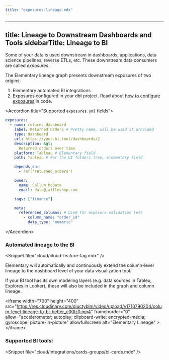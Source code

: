 ```yaml
---
title: "exposures-lineage.mdx"
---
```


---
title: Lineage to Downstream Dashboards and Tools
sidebarTitle: Lineage to BI
---

Some of your data is used downstream in dashboards, applications, data science pipelines, reverse ETLs, etc.
These downstream data consumers are called _exposures_.

The Elementary lineage graph presents downstream exposures of two origins:

1. Elementary automated BI integrations
2. Exposures configured in your dbt project. Read about [how to configure exposures](https://docs.getdbt.com/docs/build/exposures) in code.

&lt;Accordion title="Supported `exposures.yml` fields"&gt;

```yaml
exposures:
  - name: returns_dashboard
    label: Returned Orders # Pretty name, will be used if provided
    type: dashboard
    url: https://your.bi.tool/dashboards/2
    description: &gt;
      Returned orders over time
    platform: Tableau # Elementary field
    path: Tableau # For the UI folders tree, elementary field

    depends_on:
      - ref('returned_orders')

    owner:
      name: Callum McData
      email: data@jaffleshop.com

    tags: ["finance"]

    meta:
      referenced_columns: # Used for exposure validation test
        - column_name: "order_id"
          data_type: "numeric"
```

&lt;/Accordion&gt;

### Automated lineage to the BI

&lt;Snippet file="cloud/cloud-feature-tag.mdx" /&gt;

Elementary will automatically and continuously extend the column-level lineage to the dashboard level of your data visualization tool.

If your BI tool has its own modeling layers (e.g. data sources in Tableu, Explores in Looker), these will also be included in the graph and column lineage. 

&lt;iframe
width="700"
height="400"
src="https://res.cloudinary.com/diuctyblm/video/upload/v1710790204/colum-level-lineage-to-bi-better_c00lz0.mp4"
frameborder="0"
allow="accelerometer; autoplay; clipboard-write; encrypted-media; gyroscope; picture-in-picture"
allowfullscreen
alt="Elementary Lineage"
&gt;&lt;/iframe&gt;

### Supported BI tools:

&lt;Snippet file="cloud/integrations/cards-groups/bi-cards.mdx" /&gt;